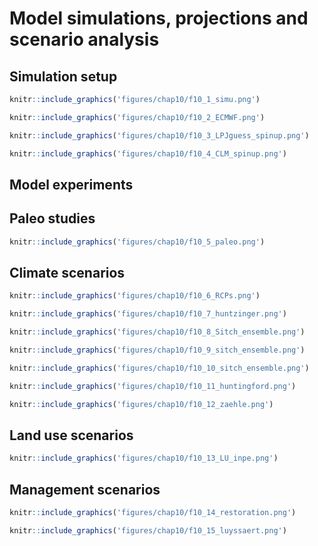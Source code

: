 # Model simulations, projections and scenario analysis
\chaptermark{Projections}

## Simulation setup


```r
knitr::include_graphics('figures/chap10/f10_1_simu.png')
```

```r
knitr::include_graphics('figures/chap10/f10_2_ECMWF.png')
```

```r
knitr::include_graphics('figures/chap10/f10_3_LPJguess_spinup.png')
```

```r
knitr::include_graphics('figures/chap10/f10_4_CLM_spinup.png')
```


## Model experiments

## Paleo studies

```r
knitr::include_graphics('figures/chap10/f10_5_paleo.png')
```



## Climate scenarios

```r
knitr::include_graphics('figures/chap10/f10_6_RCPs.png')
```

```r
knitr::include_graphics('figures/chap10/f10_7_huntzinger.png')
```

```r
knitr::include_graphics('figures/chap10/f10_8_Sitch_ensemble.png')
```

```r
knitr::include_graphics('figures/chap10/f10_9_sitch_ensemble.png')
```

```r
knitr::include_graphics('figures/chap10/f10_10_sitch_ensemble.png')
```

```r
knitr::include_graphics('figures/chap10/f10_11_huntingford.png')
```

```r
knitr::include_graphics('figures/chap10/f10_12_zaehle.png')
```



## Land use scenarios

```r
knitr::include_graphics('figures/chap10/f10_13_LU_inpe.png')
```



## Management scenarios

```r
knitr::include_graphics('figures/chap10/f10_14_restoration.png')
```


```r
knitr::include_graphics('figures/chap10/f10_15_luyssaert.png')
```
